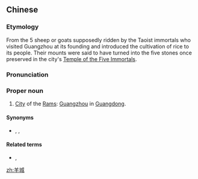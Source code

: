 ==Chinese==
{{zh-forms|[[sheep]]<br>[[goat]]|([[wall]]ed)&nbsp;[[city]]}}

===Etymology===
From the 5 sheep or goats supposedly ridden by the Taoist immortals who visited Guangzhou at its founding and introduced the cultivation of rice to its people. Their mounts were said to have turned into the five stones once preserved in the city's [[w:Five Immortals Grotto|Temple of the Five Immortals]].

===Pronunciation===
{{zh-pron
|m=Yángchéng
|c=joeng4 sing4
|cat=pn
}}

===Proper noun===
{{zh-proper noun}}

# {{lb|zh|literary}} [[City]] of the [[Ram]]s: [[Guangzhou]] in [[Guangdong]].

====Synonyms====
* {{zh-l|五羊城}}, {{zh-l|五羊}}, {{zh-l|廣州}}

====Related terms====
* {{zh-l|五羊城}}, {{zh-l|五羊}}

[[zh:羊城]]